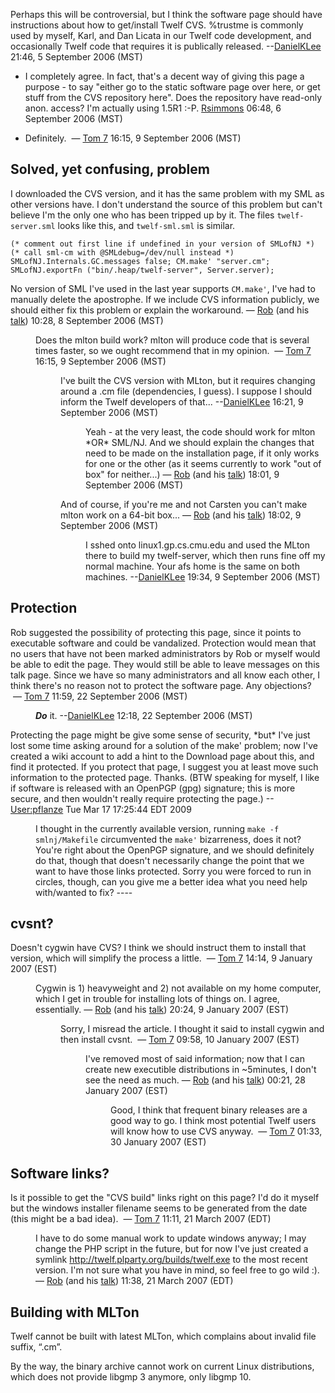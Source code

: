 Perhaps this will be controversial, but I think the software page should have instructions about how to get/install Twelf CVS. %trustme is commonly used by myself, Karl, and Dan Licata in our Twelf code development, and occasionally Twelf code that requires it is publically released. --[[User:DanielKLee|DanielKLee]] 21:46, 5 September 2006 (MST)

* I completely agree. In fact, that's a decent way of giving this page a purpose - to say "either go to the static software page over here, or get stuff from the CVS repository here". Does the repository have read-only anon. access? I'm actually using 1.5R1 :-P. [[User:Rsimmons|Rsimmons]] 06:48, 6 September 2006 (MST)

* Definitely. &nbsp;&mdash;&nbsp;[[User:Tom7|Tom 7]] 16:15, 9 September 2006 (MST)

== Solved, yet confusing, problem ==

I downloaded the CVS version, and it has the same problem with my SML as other versions have. I don't understand the source of this problem but can't believe I'm the only one who has been tripped up by it. The files <tt>twelf-server.sml</tt> looks like this, and <tt>twelf-sml.sml</tt> is similar.

<code>(* comment out first line if undefined in your version of SMLofNJ *)
(* call sml-cm with @SMLdebug=/dev/null instead *)
SMLofNJ.Internals.GC.messages false;
CM.make' "server.cm";
SMLofNJ.exportFn ("bin/.heap/twelf-server", Server.server);</code>

No version of SML I've used in the last year supports <tt>CM.make'</tt>, I've had to manually delete the apostrophe. If we include CVS information publicly, we should either fix this problem or explain the workaround. — [[User:rsimmons|Rob]] (and his [[User talk:rsimmons|talk]]) 10:28, 8 September 2006 (MST)
: Does the mlton build work? mlton will produce code that is several times faster, so we ought recommend that in my opinion. &nbsp;&mdash;&nbsp;[[User:Tom7|Tom 7]] 16:15, 9 September 2006 (MST)
:: I've built the CVS version with MLton, but it requires changing around a .cm file (dependencies, I guess). I suppose I should inform the Twelf developers of that... --[[User:DanielKLee|DanielKLee]] 16:21, 9 September 2006 (MST)
::: Yeah - at the very least, the code should work for mlton *OR* SML/NJ. And we should explain the changes that need to be made on the installation page, if it only works for one or the other (as it seems currently to work "out of box" for neither...) — [[User:rsimmons|Rob]] (and his [[User talk:rsimmons|talk]]) 18:01, 9 September 2006 (MST)
:: And of course, if you're me and not Carsten you can't make mlton work on a 64-bit box... — [[User:rsimmons|Rob]] (and his [[User talk:rsimmons|talk]]) 18:02, 9 September 2006 (MST)
::: I sshed onto linux1.gp.cs.cmu.edu and used the MLton there to build my twelf-server, which then runs fine off my normal machine. Your afs home is the same on both machines. --[[User:DanielKLee|DanielKLee]] 19:34, 9 September 2006 (MST)

== Protection ==

Rob suggested the possibility of protecting this page, since it points to executable software and could be vandalized. Protection would mean that no users that have not been marked administrators by Rob or myself would be able to edit the page. They would still be able to leave messages on this talk page. Since we have so many administrators and all know each other, I think there's no reason not to protect the software page. Any objections? &nbsp;&mdash;&nbsp;[[User:Tom7|Tom 7]] 11:59, 22 September 2006 (MST)

: '''''Do''''' it. --[[User:DanielKLee|DanielKLee]] 12:18, 22 September 2006 (MST)

Protecting the page might be give some sense of security, *but* I've just lost some time asking around for a solution of the make' problem; now I've created a wiki account to add a hint to the Download page about this, and find it protected. If you protect that page, I suggest you at least move such information to the protected page. Thanks. (BTW speaking for myself, I like if software is released with an OpenPGP (gpg) signature; this is more secure, and then wouldn't really require protecting the page.) --[[User:pflanze]] Tue Mar 17 17:25:44 EDT 2009

: I thought in the currently available version, running <tt>make -f smlnj/Makefile</tt> circumvented the <tt>make'</tt> bizarreness, does it not? You're right about the OpenPGP signature, and we should definitely do that, though that doesn't necessarily change the point that we want to have those links protected. Sorry you were forced to run in circles, though, can you give me a better idea what you need help with/wanted to fix? ----

== cvsnt? ==

Doesn't cygwin have CVS? I think we should instruct them to install that version, which will simplify the process a little. &nbsp;&mdash;&nbsp;[[User:Tom7|Tom 7]] 14:14, 9 January 2007 (EST)

: Cygwin is 1) heavyweight and 2) not available on my home computer, which I get in trouble for installing lots of things on. I agree, essentially. — [[User:rsimmons|Rob]] (and his [[User talk:rsimmons|talk]]) 20:24, 9 January 2007 (EST)
:: Sorry, I misread the article. I thought it said to install cygwin and then install cvsnt. &nbsp;&mdash;&nbsp;[[User:Tom7|Tom 7]] 09:58, 10 January 2007 (EST)
::: I've removed most of said information; now that I can create new executible distributions in ~5minutes, I don't see the need as much. — [[User:rsimmons|Rob]] (and his [[User talk:rsimmons|talk]]) 00:21, 28 January 2007 (EST)
:::: Good, I think that frequent binary releases are a good way to go. I think most potential Twelf users will know how to use CVS anyway. &nbsp;&mdash;&nbsp;[[User:Tom7|Tom 7]] 01:33, 30 January 2007 (EST)

== Software links? ==

Is it possible to get the "CVS build" links right on this page? I'd do it myself but the windows installer filename seems to be generated from the date (this might be a bad idea). &nbsp;&mdash;&nbsp;[[User:Tom7|Tom 7]] 11:11, 21 March 2007 (EDT)

: I have to do some manual work to update windows anyway; I may change the PHP script in the future, but for now I've just created a symlink http://twelf.plparty.org/builds/twelf.exe to the most recent version. I'm not sure what you have in mind, so feel free to go wild :). — [[User:rsimmons|Rob]] (and his [[User talk:rsimmons|talk]]) 11:38, 21 March 2007 (EDT)

== Building with MLTon ==

Twelf cannot be built with latest MLTon, which complains about invalid file suffix, “.cm”.

By the way, the binary archive cannot work on current Linux distributions, which does not provide libgmp 3 anymore, only libgmp 10.